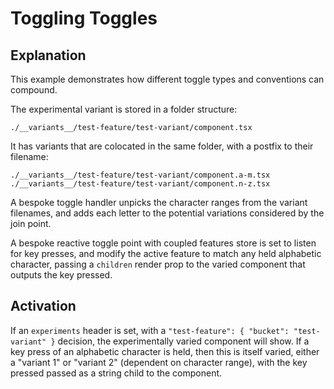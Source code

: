 # Toggling Toggles

## Explanation

This example demonstrates how different toggle types and conventions can compound.

The experimental variant is stored in a folder structure:

```
./__variants__/test-feature/test-variant/component.tsx
```

It has variants that are colocated in the same folder, with a postfix to their filename:

```
./__variants__/test-feature/test-variant/component.a-m.tsx
./__variants__/test-feature/test-variant/component.n-z.tsx
```

A bespoke toggle handler unpicks the character ranges from the variant filenames, and adds
each letter to the potential variations considered by the join point.

A bespoke reactive toggle point with coupled features store is set to listen for key presses, 
and modify the active feature to match any held alphabetic character, passing a `children`
render prop to the varied component that outputs the key pressed.

## Activation

If an `experiments` header is set, with a `"test-feature": { "bucket": "test-variant" }`
decision, the experimentally varied component will show.  If a key press of an alphabetic 
character is held, then this is itself varied, either a "variant 1" or "variant 2" (dependent
on character range), with the key pressed passed as a string child to the component.